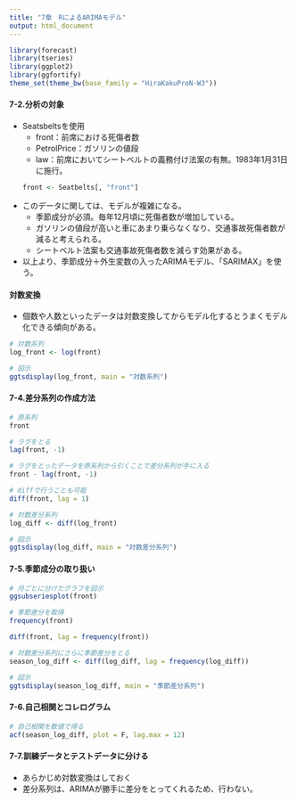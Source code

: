 ```yaml
---
title: "7章　RによるARIMAモデル"
output: html_document
---
```

```r
library(forecast)
library(tseries)
library(ggplot2)
library(ggfortify)
theme_set(theme_bw(base_family = "HiraKakuProN-W3"))
```
#### 7-2.分析の対象
- Seatsbeltsを使用
  - front：前席における死傷者数
  - PetrolPrice：ガソリンの値段
  - law：前席においてシートベルトの義務付け法案の有無。1983年1月31日に施行。
```r
front <- Seatbelts[, "front"]
```

- このデータに関しては、モデルが複雑になる。
  - 季節成分が必須。毎年12月頃に死傷者数が増加している。
  - ガソリンの値段が高いと車にあまり乗らなくなり、交通事故死傷者数が減ると考えられる。
  - シートベルト法案も交通事故死傷者数を減らす効果がある。
- 以上より、季節成分＋外生変数の入ったARIMAモデル、「SARIMAX」を使う。

#### 対数変換
- 個数や人数といったデータは対数変換してからモデル化するとうまくモデル化できる傾向がある。
```r
# 対数系列
log_front <- log(front)

# 図示
ggtsdisplay(log_front, main = "対数系列")
```
#### 7-4.差分系列の作成方法
```r
# 原系列
front

# ラグをとる
lag(front, -1)
```

```r
# ラグをとったデータを原系列から引くことで差分系列が手に入る
front - lag(front, -1)
```

```r
# diffで行うことも可能
diff(front, lag = 1)
```
```r
# 対数差分系列
log_diff <- diff(log_front)

# 図示
ggtsdisplay(log_diff, main = "対数差分系列")
```

#### 7-5.季節成分の取り扱い
```r
# 月ごとに分けたグラフを図示
ggsubseriesplot(front)
```

```r
# 季節差分を取得
frequency(front)

diff(front, lag = frequency(front))
```
```r
# 対数差分系列にさらに季節差分をとる
season_log_diff <- diff(log_diff, lag = frequency(log_diff))

# 図示
ggtsdisplay(season_log_diff, main = "季節差分系列")
```
#### 7-6.自己相関とコレログラム
```r
# 自己相関を数値で得る
acf(season_log_diff, plot = F, lag.max = 12)
```
#### 7-7.訓練データとテストデータに分ける
- あらかじめ対数変換はしておく
- 差分系列は、ARIMAが勝手に差分をとってくれるため、行わない。

```r

```

